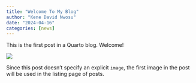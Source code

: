 ```yaml
---
title: "Welcome To My Blog"
author: "Kene David Nwosu"
date: "2024-04-16"
categories: [news]
---
```


This is the first post in a Quarto blog. Welcome!

![](thumbnail.jpg)

Since this post doesn't specify an explicit `image`, the first image in the post will be used in the listing page of posts.
